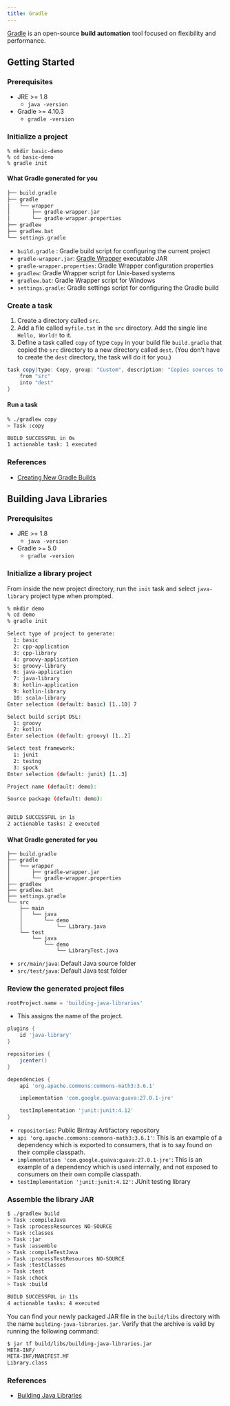 ```yaml
---
title: Gradle
---
```


[Gradle](https://docs.gradle.org/current/userguide/userguide.html) is an open-source **build automation** tool focused on flexibility and performance.

## Getting Started

### Prerequisites

* JRE &gt;= 1.8
  * `java -version`
* Gradle &gt;= 4.10.3
  * `gradle -version`

### Initialize a project

```text
% mkdir basic-demo
% cd basic-demo
% gradle init
```

#### What Gradle generated for you

```groovy
├── build.gradle  
├── gradle
│   └── wrapper
│       ├── gradle-wrapper.jar  
│       └── gradle-wrapper.properties  
├── gradlew  
├── gradlew.bat  
└── settings.gradle  
```

* `build.gradle` : Gradle build script for configuring the current project
* `gradle-wrapper.jar`: [Gradle Wrapper](https://docs.gradle.org/4.10.3/userguide/gradle_wrapper.html) executable JAR
* `gradle-wrapper.properties`: Gradle Wrapper configuration properties
* `gradlew`: Gradle Wrapper script for Unix-based systems
* `gradlew.bat`: Gradle Wrapper script for Windows
* `settings.gradle`: Gradle settings script for configuring the Gradle build

### Create a task

1. Create a directory called `src`.
2. Add a file called `myfile.txt` in the `src` directory. Add the single line `Hello, World!` to it.
3. Define a task called `copy` of type `Copy` in your build file `build.gradle` that copied the `src` directory to a new directory called `dest`. \(You don't have to create the `dest` directory, the task will do it for you.\)

```groovy title="build.gradle"
task copy(type: Copy, group: "Custom", description: "Copies sources to the dest directory") {
    from "src"
    into "dest"
}
```

#### Run a task

```bash
% ./gradlew copy
> Task :copy

BUILD SUCCESSFUL in 0s
1 actionable task: 1 executed
```

### References

* [Creating New Gradle Builds](https://guides.gradle.org/creating-new-gradle-builds/)

## Building Java Libraries

### Prerequisites

* JRE &gt;= 1.8
  * `java -version`
* Gradle &gt;= 5.0
  * `gradle -version`

### Initialize a library project

From inside the new project directory, run the `init` task and select `java-library` project type when prompted.

```bash
% mkdir demo
% cd demo
% gradle init

Select type of project to generate:
  1: basic
  2: cpp-application
  3: cpp-library
  4: groovy-application
  5: groovy-library
  6: java-application
  7: java-library
  8: kotlin-application
  9: kotlin-library
  10: scala-library
Enter selection (default: basic) [1..10] 7

Select build script DSL:
  1: groovy
  2: kotlin
Enter selection (default: groovy) [1..2]

Select test framework:
  1: junit
  2: testng
  3: spock
Enter selection (default: junit) [1..3]

Project name (default: demo):

Source package (default: demo):


BUILD SUCCESSFUL in 1s
2 actionable tasks: 2 executed
```

#### What Gradle generated for you

```text
├── build.gradle
├── gradle
│   └── wrapper 
│       ├── gradle-wrapper.jar
│       └── gradle-wrapper.properties
├── gradlew
├── gradlew.bat
├── settings.gradle
└── src
    ├── main
    │   └── java 
    │       └── demo
    │           └── Library.java
    └── test
        └── java 
            └── demo
                └── LibraryTest.java
```

* `src/main/java`: Default Java source folder
* `src/test/java`: Default Java test folder

### Review the generated project files

```groovy title="settings.gradle"
rootProject.name = 'building-java-libraries'
```

* This assigns the name of the project.

```groovy title="build.gradle"
plugins {
    id 'java-library'
}

repositories {
    jcenter() 
}

dependencies {
    api 'org.apache.commons:commons-math3:3.6.1' 

    implementation 'com.google.guava:guava:27.0.1-jre' 

    testImplementation 'junit:junit:4.12' 
}
```

* `repositories`: Public Bintray Artifactory repository
* `api 'org.apache.commons:commons-math3:3.6.1'`: This is an example of a dependency which is exported to consumers, that is to say found on their compile classpath.
* `implementation 'com.google.guava:guava:27.0.1-jre'`: This is an example of a dependency which is used internally, and not exposed to consumers on their own compile classpath.
* `testImplementation 'junit:junit:4.12'`: JUnit testing library

### Assemble the library JAR

```bash
$ ./gradlew build
> Task :compileJava
> Task :processResources NO-SOURCE
> Task :classes
> Task :jar
> Task :assemble
> Task :compileTestJava
> Task :processTestResources NO-SOURCE
> Task :testClasses
> Task :test
> Task :check
> Task :build

BUILD SUCCESSFUL in 11s
4 actionable tasks: 4 executed
```

You can find your newly packaged JAR file in the `build/libs` directory with the name `building-java-libraries.jar`. Verify that the archive is valid by running the following command:

```bash
$ jar tf build/libs/building-java-libraries.jar
META-INF/
META-INF/MANIFEST.MF
Library.class
```

### References

* [Building Java Libraries](https://guides.gradle.org/building-java-libraries/)

